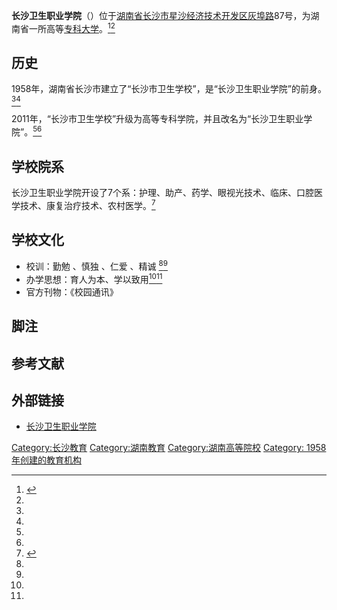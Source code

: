 {{高校
|名称            = 长沙卫生职业学院
|外文名          = Changsha Health Vocational College
|图像            = <!-- [[Image:|250px]]-->
|图像说明        = 校徽
|校训            = 勤勉、慎独、仁爱、精诚
|建校            = 1958年
|闭校            = 
|校庆日          = 
|类型            = [[公立大学|公立大学]] 
|书记            = 刘景旺
|校长            = 
|院长            = 喻友军<!-- 大专为院长 -->
|教师            = 152人
|职工            = 48人
|学生            = 4500余人
|地址            ={{CHN}}[[湖南省|湖南省]][[长沙市|长沙市]][[星沙经济技术开发区|星沙经济技术开发区]][[灰埠路|灰埠路]]87号
|校园环境        = 市区 
|面积            = 245.28亩
|老校名          = 
|体育项目        = 
|代表色          = <!--示例：[[紫色|紫色]]和[[金色|金色]] {{Color box|#232176}}{{Color box|#E2AF2D}} -->
|昵称            = 
|吉祥物          = 
|隶属            = [[湖南省教育厅|湖南省教育厅]]
|邮编            = 410100
|网站            = [http://www.hncswx.com/ 长沙卫生职业学院]
|标志            = <!-- [[Image:|225px]]-->
|脚注            = 
}}
'''长沙卫生职业学院'''（{{lang-en|''' Changsha Health Vocational College '''}}）位于[[湖南省|湖南省]][[长沙市|长沙市]][[星沙经济技术开发区|星沙经济技术开发区]][[灰埠路|灰埠路]]87号，为湖南省一所高等[[专科大学|专科大学]]。<ref name="csw ">{{cite web|url=http://www.changsha.gov.cn/xxgk/szfgbmxxgkml/szfgzbmxxgkml/swsj/zzjg_1142/jgxx_7104/201110/t20111013_118964.html|title=长沙卫生职业学院|accessdate=2011年|work=|publisher=长沙市政府网|language=zh-cn|deadurl=yes|archiveurl=https://web.archive.org/web/20120501175119/http://www.changsha.gov.cn/xxgk/szfgbmxxgkml/szfgzbmxxgkml/swsj/zzjg_1142/jgxx_7104/201110/t20111013_118964.html|archivedate=2012-05-01}}</ref><ref name="gfws " />

== 历史 ==
1958年，湖南省长沙市建立了“长沙市卫生学校”，是“长沙卫生职业学院”的前身。<ref name="csw " /><ref name="gfws " />

2011年，“长沙市卫生学校”升级为高等专科学院，并且改名为“长沙卫生职业学院”。<ref name="csw " /><ref name="gfws " />

== 学校院系 ==
长沙卫生职业学院开设了7个系：护理、助产、药学、眼视光技术、临床、口腔医学技术、康复治疗技术、农村医学。<ref name="gfws ">{{cite web|url=http://www.hncswx.com/html/xuexiaogaikuang/xuexiaojianjie/20090326/754.html|title=长沙卫生职业学院简介|accessdate=2011年|work=|publisher=长沙卫生职业学院|language=zh-cn|deadurl=yes|archiveurl=https://web.archive.org/web/20120205183030/http://www.hncswx.com/html/xuexiaogaikuang/xuexiaojianjie/20090326/754.html|archivedate=2012-02-05}}</ref>

== 学校文化 ==
* 校训：勤勉{{noteTag|1=“勤勉”出自《[[荀子|荀子]]·富国》：“奸邪不作，盗贼不起，化善者勤勉矣。” }} 、慎独{{noteTag|1=“慎独”出自《[[中庸|中庸]]》：“是故君子戒慎乎其所不睹，恐惧乎其所不闻，莫见乎隐，莫显乎微，故君子慎其独也。” }} 、仁爱{{noteTag|1=“仁爱”出自《[[史记|史记]]·袁盎列传》：“仁爱士卒，士卒皆争为死。” }} 、精诚{{noteTag|1=“精诚”出自《[[庄子|庄子]]·渔父》：“真者，精诚之至也，不精不诚，不能动人。” }} <ref name="csw " /><ref name="gfws " />
* 办学思想：育人为本、学以致用<ref name="csw " /><ref name="gfws " />
* 官方刊物：《校园通讯》

==脚注==
<div class="references-small">
{{NoteFoot}}
</div>

==参考文献==
<div class="references-small">
<references></references>
</div>

==外部链接==
* [https://web.archive.org/web/20120422221539/http://www.hncswx.com/ 长沙卫生职业学院]

{{湖南省高等院校}}

[[Category:长沙教育|Category:长沙教育]]
[[Category:湖南教育|Category:湖南教育]]
[[Category:湖南高等院校|Category:湖南高等院校]]
[[Category:_1958年创建的教育机构|Category: 1958年创建的教育机构]]